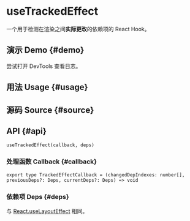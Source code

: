 # useTrackedEffect


<HooksType category={frontmatter.category} devOnly />

一个用于检测在渲染之间**实际更改**的依赖项的 React Hook。

## 演示 Demo \{#demo}

尝试打开 DevTools 查看日志。


<App />

## 用法 Usage \{#usage}



## 源码 Source \{#source}


<Source />

## API \{#api}

```tsx
useTrackedEffect(callback, deps)
```

### 处理函数 Callback \{#callback}

```tsx
export type TrackedEffectCallback = (changedDepIndexes: number[], previousDeps?: Deps, currentDeps?: Deps) => void
```

### 依赖项 Deps \{#deps}

与 [React.useLayoutEffect](https://react.dev/reference/react/useLayoutEffect) 相同。
